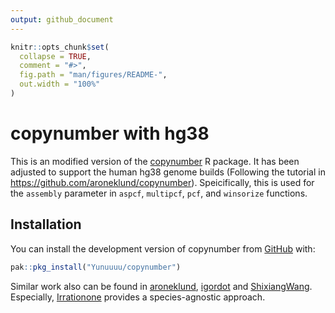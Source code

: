 ```yaml
---
output: github_document
---
```


<!-- README.md is generated from README.Rmd. Please edit that file -->

```r
knitr::opts_chunk$set(
  collapse = TRUE,
  comment = "#>",
  fig.path = "man/figures/README-",
  out.width = "100%"
)
```

# copynumber with hg38

This is an modified version of the [copynumber](http://bioconductor.org/packages/release/bioc/html/copynumber.html) R package. It has been adjusted to support the human hg38 genome builds (Following the tutorial in <https://github.com/aroneklund/copynumber>). Speicifically, this is used for the `assembly` parameter in `aspcf`, `multipcf`, `pcf`, and `winsorize` functions.

## Installation

You can install the development version of copynumber from [GitHub](https://github.com/) with:

```r
pak::pkg_install("Yunuuuu/copynumber")
```

Similar work also can be found in [aroneklund](https://github.com/aroneklund/copynumber), [igordot](https://github.com/igordot/copynumber) and [ShixiangWang](https://github.com/ShixiangWang/copynumber). Especially, [Irrationone](https://github.com/Irrationone/copynumber) provides a species-agnostic approach.

